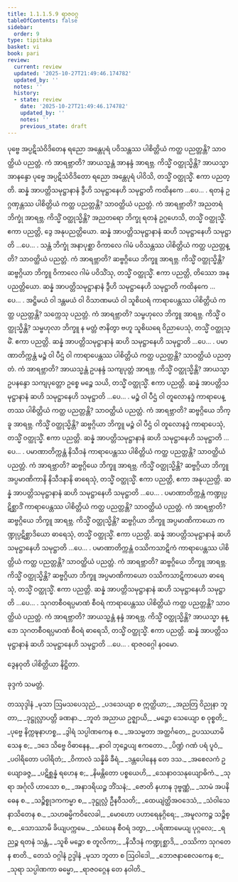 ```yaml
---
title: 1.1.1.5.9 ရာဇဝဂ္ဂ
tableOfContents: false
sidebar:
  order: 9
type: tipitaka
basket: vi
book: pari
review:
  current: review
  updated: '2025-10-27T21:49:46.174782'
  updated_by: ''
  notes: ''
  history:
  - state: review
    date: '2025-10-27T21:49:46.174782'
    updated_by: ''
    notes: ''
    previous_state: draft
---
```



<ReviewStatus review={frontmatter.review} showDetails={true} />

<HypothesisAnnotation frontmatter={frontmatter} />

<DynamicBreadcrumb />

<Division number="136" book="pari" e="ch" v="5" p="39">

<Paragraph number="209" book="pari">
ပုဗ္ဗေ အပ္ပဋိသံဝိဒိတေန ရညော အန္တေပုရံ ပဝိသန္တဿ ပါစိတ္တိယံ ကတ္ထ ပညတ္တန္တိ? သာဝတ္ထိယံ ပညတ္တံ. ကံ အာရဗ္ဘာတိ? အာယသ္မန္တံ အာနန္ဒံ အာရဗ္ဘ. ကိသ္မိံ ဝတ္ထုသ္မိန္တိ? အာယသ္မာ အာနန္ဒော ပုဗ္ဗေ အပ္ပဋိသံဝိဒိတော ရညော အန္တေပုရံ ပါဝိသိ, တသ္မိံ ဝတ္ထုသ္မိံ. ဧကာ ပညတ္တိ. ဆန္နံ အာပတ္တိသမုဋ္ဌာနာနံ ဒွီဟိ သမုဋ္ဌာနေဟိ သမုဋ္ဌာတိ ကထိနကေ …ပေ… .
</Paragraph>

</Division>
<Division number="137" book="pari" e="ch" v="5" p="39">

<Paragraph number="210" book="pari">
ရတနံ ဥဂ္ဂဏှန္တဿ ပါစိတ္တိယံ ကတ္ထ ပညတ္တန္တိ? သာဝတ္ထိယံ ပညတ္တံ. ကံ အာရဗ္ဘာတိ? အညတရံ ဘိက္ခုံ အာရဗ္ဘ. ကိသ္မိံ ဝတ္ထုသ္မိန္တိ? အညတရော ဘိက္ခု ရတနံ ဥဂ္ဂဟေသိ, တသ္မိံ ဝတ္ထုသ္မိံ. ဧကာ ပညတ္တိ, ဒွေ အနုပညတ္တိယော. ဆန္နံ အာပတ္တိသမုဋ္ဌာနာနံ ဆဟိ သမုဋ္ဌာနေဟိ သမုဋ္ဌာတိ …ပေ… .
</Paragraph>

</Division>
<Division number="138" book="pari" e="ch" v="5" p="39">

<Paragraph number="211" book="pari">
သန္တံ ဘိက္ခုံ အနာပုစ္ဆာ ဝိကာလေ ဂါမံ ပဝိသန္တဿ ပါစိတ္တိယံ ကတ္ထ ပညတ္တန္တိ? သာဝတ္ထိယံ ပညတ္တံ. ကံ အာရဗ္ဘာတိ? ဆဗ္ဗဂ္ဂိယေ ဘိက္ခူ အာရဗ္ဘ. ကိသ္မိံ ဝတ္ထုသ္မိန္တိ? ဆဗ္ဗဂ္ဂိယာ ဘိက္ခူ ဝိကာလေ ဂါမံ ပဝိသိံသု, တသ္မိံ ဝတ္ထုသ္မိံ. ဧကာ ပညတ္တိ, တိဿော အနုပညတ္တိယော. ဆန္နံ အာပတ္တိသမုဋ္ဌာနာနံ ဒွီဟိ သမုဋ္ဌာနေဟိ သမုဋ္ဌာတိ ကထိနကေ …ပေ… .
</Paragraph>

</Division>
<Division number="139" book="pari" e="ch" v="5" p="40">

<Paragraph number="212" book="pari">
အဋ္ဌိမယံ ဝါ ဒန္တမယံ ဝါ ဝိသာဏမယံ ဝါ သူစိဃရံ ကာရာပေန္တဿ ပါစိတ္တိယံ ကတ္ထ ပညတ္တန္တိ? သက္ကေသု ပညတ္တံ. ကံ အာရဗ္ဘာတိ? သမ္ဗဟုလေ ဘိက္ခူ အာရဗ္ဘ. ကိသ္မိံ ဝတ္ထုသ္မိန္တိ? သမ္ဗဟုလာ ဘိက္ခူ န မတ္တံ ဇာနိတွာ ဗဟူ သူစိဃရေ ဝိညာပေသုံ, တသ္မိံ ဝတ္ထုသ္မိံ. ဧကာ ပညတ္တိ. ဆန္နံ အာပတ္တိသမုဋ္ဌာနာနံ ဆဟိ သမုဋ္ဌာနေဟိ သမုဋ္ဌာတိ …ပေ… .
</Paragraph>

</Division>
<Division number="140" book="pari" e="ch" v="5" p="40">

<Paragraph number="213" book="pari">
ပမာဏာတိက္ကန္တံ မဉ္စံ ဝါ ပီဌံ ဝါ ကာရာပေန္တဿ ပါစိတ္တိယံ ကတ္ထ ပညတ္တန္တိ? သာဝတ္ထိယံ ပညတ္တံ. ကံ အာရဗ္ဘာတိ? အာယသ္မန္တံ ဥပနန္ဒံ သကျပုတ္တံ အာရဗ္ဘ. ကိသ္မိံ ဝတ္ထုသ္မိန္တိ? အာယသ္မာ ဥပနန္ဒော သကျပုတ္တော ဥစ္စေ မဉ္စေ သယိ, တသ္မိံ ဝတ္ထုသ္မိံ. ဧကာ ပညတ္တိ. ဆန္နံ အာပတ္တိသမုဋ္ဌာနာနံ ဆဟိ သမုဋ္ဌာနေဟိ သမုဋ္ဌာတိ …ပေ… .
</Paragraph>

</Division>
<Division number="141" book="pari" e="ch" v="5" p="40">

<Paragraph number="214" book="pari">
မဉ္စံ ဝါ ပီဌံ ဝါ တူလောနဒ္ဓံ ကာရာပေန္တဿ ပါစိတ္တိယံ ကတ္ထ ပညတ္တန္တိ? သာဝတ္ထိယံ ပညတ္တံ. ကံ အာရဗ္ဘာတိ? ဆဗ္ဗဂ္ဂိယေ ဘိက္ခူ အာရဗ္ဘ. ကိသ္မိံ ဝတ္ထုသ္မိန္တိ? ဆဗ္ဗဂ္ဂိယာ ဘိက္ခူ မဉ္စံ ဝါ ပီဌံ ဝါ တူလောနဒ္ဓံ ကာရာပေသုံ, တသ္မိံ ဝတ္ထုသ္မိံ. ဧကာ ပညတ္တိ. ဆန္နံ အာပတ္တိသမုဋ္ဌာနာနံ ဆဟိ သမုဋ္ဌာနေဟိ သမုဋ္ဌာတိ …ပေ… .
</Paragraph>

</Division>
<Division number="142" book="pari" e="ch" v="5" p="40">

<Paragraph number="215" book="pari">
ပမာဏာတိက္ကန္တံ နိသီဒနံ ကာရာပေန္တဿ ပါစိတ္တိယံ ကတ္ထ ပညတ္တန္တိ? သာဝတ္ထိယံ ပညတ္တံ. ကံ အာရဗ္ဘာတိ? ဆဗ္ဗဂ္ဂိယေ ဘိက္ခူ အာရဗ္ဘ. ကိသ္မိံ ဝတ္ထုသ္မိန္တိ? ဆဗ္ဗဂ္ဂိယာ ဘိက္ခူ အပ္ပမာဏိကာနိ နိသီဒနာနိ ဓာရေသုံ, တသ္မိံ ဝတ္ထုသ္မိံ. ဧကာ ပညတ္တိ, ဧကာ အနုပညတ္တိ. ဆန္နံ အာပတ္တိသမုဋ္ဌာနာနံ ဆဟိ သမုဋ္ဌာနေဟိ သမုဋ္ဌာတိ …ပေ… .
</Paragraph>

</Division>
<Division number="143" book="pari" e="ch" v="5" p="40">

<Paragraph number="216" book="pari">
ပမာဏာတိက္ကန္တံ ကဏ္ဍုပ္ပဋိစ္ဆာဒိံ ကာရာပေန္တဿ ပါစိတ္တိယံ ကတ္ထ ပညတ္တန္တိ? သာဝတ္ထိယံ ပညတ္တံ. ကံ အာရဗ္ဘာတိ? ဆဗ္ဗဂ္ဂိယေ ဘိက္ခူ အာရဗ္ဘ. ကိသ္မိံ ဝတ္ထုသ္မိန္တိ? ဆဗ္ဗဂ္ဂိယာ ဘိက္ခူ အပ္ပမာဏိကာယော ကဏ္ဍုပ္ပဋိစ္ဆာဒိယော ဓာရေသုံ, တသ္မိံ ဝတ္ထုသ္မိံ. ဧကာ ပညတ္တိ. ဆန္နံ အာပတ္တိသမုဋ္ဌာနာနံ ဆဟိ သမုဋ္ဌာနေဟိ သမုဋ္ဌာတိ …ပေ… .
</Paragraph>

</Division>
<Division number="144" book="pari" e="ch" v="5" p="40">

<Paragraph number="217" book="pari">
ပမာဏာတိက္ကန္တံ ဝဿိကသာဋိကံ ကာရာပေန္တဿ ပါစိတ္တိယံ ကတ္ထ ပညတ္တန္တိ? သာဝတ္ထိယံ ပညတ္တံ. ကံ အာရဗ္ဘာတိ? ဆဗ္ဗဂ္ဂိယေ ဘိက္ခူ အာရဗ္ဘ. ကိသ္မိံ ဝတ္ထုသ္မိန္တိ? ဆဗ္ဗဂ္ဂိယာ ဘိက္ခူ အပ္ပမာဏိကာယော ဝဿိကသာဋိကာယော ဓာရေသုံ, တသ္မိံ ဝတ္ထုသ္မိံ. ဧကာ ပညတ္တိ. ဆန္နံ အာပတ္တိသမုဋ္ဌာနာနံ ဆဟိ သမုဋ္ဌာနေဟိ သမုဋ္ဌာတိ …ပေ… .
</Paragraph>

</Division>
<Division number="145" book="pari" e="ch" v="5" p="41">

<Paragraph number="218" book="pari">
သုဂတစီဝရပ္ပမာဏံ စီဝရံ ကာရာပေန္တဿ ပါစိတ္တိယံ ကတ္ထ ပညတ္တန္တိ? သာဝတ္ထိယံ ပညတ္တံ. ကံ အာရဗ္ဘာတိ? အာယသ္မန္တံ နန္ဒံ အာရဗ္ဘ. ကိသ္မိံ ဝတ္ထုသ္မိန္တိ? အာယသ္မာ နန္ဒော သုဂတစီဝရပ္ပမာဏံ စီဝရံ ဓာရေသိ, တသ္မိံ ဝတ္ထုသ္မိံ. ဧကာ ပညတ္တိ. ဆန္နံ အာပတ္တိသမုဋ္ဌာနာနံ ဆဟိ သမုဋ္ဌာနေဟိ သမုဋ္ဌာတိ …ပေ… .

</Paragraph>
</Division>

<Paragraph number="219" type="center" book="pari">
ရာဇဝဂ္ဂေါ နဝမော.

  
ဒွေနဝုတိ ပါစိတ္တိယာ နိဋ္ဌိတာ.

  
ခုဒ္ဒကံ သမတ္တံ.



</Paragraph>

<Paragraph number="220" type="center" book="pari">
တဿုဒ္ဒါနံ


</Paragraph>

<Paragraph number="221" type="verses" book="pari">
_မုသာ ဩမသပေသုညံ,_  
_ပဒသေယျာ စ ဣတ္ထိယာ;_  
_အညတြ ဝိညုနာ ဘူတာ,_  
_ဒုဋ္ဌုလ္လာပတ္တိ ခဏနာ._  

</Paragraph>

<Paragraph number="222" type="verses" book="pari">
_ဘူတံ အညာယ ဥဇ္ဈာယိ,_  
_မဉ္စော သေယျော စ ဝုစ္စတိ;_  
_ပုဗ္ဗေ နိက္ကဍ္ဎနာဟစ္စ,_  
_ဒွါရံ သပ္ပါဏကေန စ._  

</Paragraph>

<Paragraph number="223" type="verses" book="pari">
_အသမ္မတာ အတ္ထင်္ဂတေ,_  
ဥပဿယာမိသေန စ;_  
_ဒဒေ သိဗ္ဗေ ဝိဓာနေန,_  
_နာဝါ ဘုဉ္ဇေယျ ဧကတော._  

</Paragraph>

<Paragraph number="224" type="verses" book="pari">
_ပိဏ္ဍံ ဂဏံ ပရံ ပူဝံ,_  
_ပဝါရိတော ပဝါရိတံ;_  
_ဝိကာလံ သန္နိဓိ ခီရံ,_  
_ဒန္တပေါနေန တေ ဒသ._  

</Paragraph>

<Paragraph number="225" type="verses" book="pari">
_အစေလကံ ဥယျောခဇ္ဇ,_  
_ပဋိစ္ဆန္နံ ရဟေန စ;_  
_နိမန္တိတော ပစ္စယေဟိ,_  
_သေနာဝသနုယျောဓိကံ._  

</Paragraph>

<Paragraph number="226" type="verses" book="pari">
_သုရာ အင်္ဂုလိ ဟာသော စ,_  
_အနာဒရိယဉ္စ ဘိံသနံ;_  
_ဇောတိ နဟာန ဒုဗ္ဗဏ္ဏံ,_  
_သာမံ အပနိဓေန စ._  

</Paragraph>

<Paragraph number="227" type="verses" book="pari">
_သဉ္စိစ္စုဒကကမ္မာ စ,_  
_ဒုဋ္ဌုလ္လံ ဦနဝီသတိ;_  
_ထေယျဲတ္ထိအဝဒေသံ,_  
_သံဝါသေ နာသိတေန စ._  

</Paragraph>

<Paragraph number="228" type="verses" book="pari">
_သဟဓမ္မိကဝိလေခါ,_  
_မောဟော ပဟာရေနုဂ္ဂိရေ;_  
_အမူလကဉ္စ သဉ္စိစ္စ,_  
_သောဿာမိ ခိယျပက္ကမေ._  

</Paragraph>

<Paragraph number="229" type="verses" book="pari">
_သံဃေန စီဝရံ ဒတွာ,_  
_ပရိဏာမေယျ ပုဂ္ဂလေ;_  
_ရညဉ္စ ရတနံ သန္တံ,_  
_သူစိ မဉ္စော စ တူလိကာ;_  
_နိသီဒနံ ကဏ္ဍုစ္ဆာဒိ,_  
_ဝဿိကာ သုဂတေန စာတိ._  


</Paragraph>

<Paragraph number="230" type="center" book="pari">
တေသံ ဝဂ္ဂါနံ ဥဒ္ဒါနံ


</Paragraph>

<Paragraph number="231" type="verses" book="pari">
_မုသာ ဘူတာ စ ဩဝါဒေါ,_  
_ဘောဇနာစေလကေန စ;_  
_သုရာ သပ္ပါဏကာ ဓမ္မော,_  
_ရာဇဝဂ္ဂေန တေ နဝါတိ._
</Paragraph>